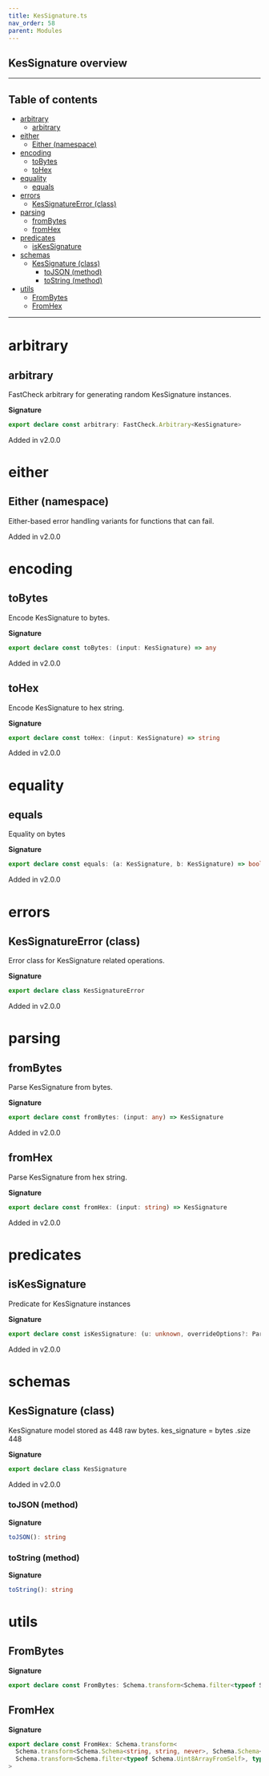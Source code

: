 ```yaml
---
title: KesSignature.ts
nav_order: 58
parent: Modules
---
```


## KesSignature overview

---

<h2 className="text-delta">Table of contents</h2>

- [arbitrary](#arbitrary)
  - [arbitrary](#arbitrary-1)
- [either](#either)
  - [Either (namespace)](#either-namespace)
- [encoding](#encoding)
  - [toBytes](#tobytes)
  - [toHex](#tohex)
- [equality](#equality)
  - [equals](#equals)
- [errors](#errors)
  - [KesSignatureError (class)](#kessignatureerror-class)
- [parsing](#parsing)
  - [fromBytes](#frombytes)
  - [fromHex](#fromhex)
- [predicates](#predicates)
  - [isKesSignature](#iskessignature)
- [schemas](#schemas)
  - [KesSignature (class)](#kessignature-class)
    - [toJSON (method)](#tojson-method)
    - [toString (method)](#tostring-method)
- [utils](#utils)
  - [FromBytes](#frombytes-1)
  - [FromHex](#fromhex-1)

---

# arbitrary

## arbitrary

FastCheck arbitrary for generating random KesSignature instances.

**Signature**

```ts
export declare const arbitrary: FastCheck.Arbitrary<KesSignature>
```

Added in v2.0.0

# either

## Either (namespace)

Either-based error handling variants for functions that can fail.

Added in v2.0.0

# encoding

## toBytes

Encode KesSignature to bytes.

**Signature**

```ts
export declare const toBytes: (input: KesSignature) => any
```

Added in v2.0.0

## toHex

Encode KesSignature to hex string.

**Signature**

```ts
export declare const toHex: (input: KesSignature) => string
```

Added in v2.0.0

# equality

## equals

Equality on bytes

**Signature**

```ts
export declare const equals: (a: KesSignature, b: KesSignature) => boolean
```

Added in v2.0.0

# errors

## KesSignatureError (class)

Error class for KesSignature related operations.

**Signature**

```ts
export declare class KesSignatureError
```

Added in v2.0.0

# parsing

## fromBytes

Parse KesSignature from bytes.

**Signature**

```ts
export declare const fromBytes: (input: any) => KesSignature
```

Added in v2.0.0

## fromHex

Parse KesSignature from hex string.

**Signature**

```ts
export declare const fromHex: (input: string) => KesSignature
```

Added in v2.0.0

# predicates

## isKesSignature

Predicate for KesSignature instances

**Signature**

```ts
export declare const isKesSignature: (u: unknown, overrideOptions?: ParseOptions | number) => u is KesSignature
```

Added in v2.0.0

# schemas

## KesSignature (class)

KesSignature model stored as 448 raw bytes.
kes_signature = bytes .size 448

**Signature**

```ts
export declare class KesSignature
```

Added in v2.0.0

### toJSON (method)

**Signature**

```ts
toJSON(): string
```

### toString (method)

**Signature**

```ts
toString(): string
```

# utils

## FromBytes

**Signature**

```ts
export declare const FromBytes: Schema.transform<Schema.filter<typeof Schema.Uint8ArrayFromSelf>, typeof KesSignature>
```

## FromHex

**Signature**

```ts
export declare const FromHex: Schema.transform<
  Schema.transform<Schema.Schema<string, string, never>, Schema.Schema<Uint8Array, Uint8Array, never>>,
  Schema.transform<Schema.filter<typeof Schema.Uint8ArrayFromSelf>, typeof KesSignature>
>
```
